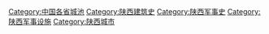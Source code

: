 [[Category:中国各省城池|Category:中国各省城池]]
[[Category:陕西建筑史|Category:陕西建筑史]]
[[Category:陕西军事史|Category:陕西军事史]]
[[Category:陕西军事设施|Category:陕西军事设施]]
[[Category:陕西城市|Category:陕西城市]]